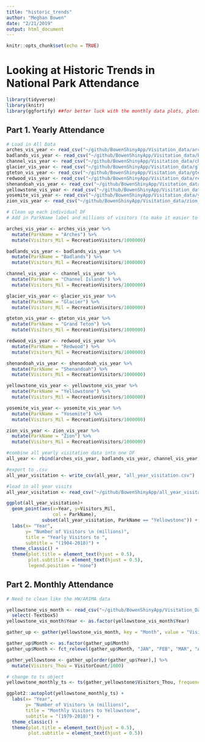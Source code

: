 ```yaml
---
title: "historic_trends"
author: "Meghan Bowen"
date: "2/21/2019"
output: html_document
---
```


```r
knitr::opts_chunk$set(echo = TRUE)
```

# Looking at Historic Trends in National Park Attendance

```r

library(tidyverse)
library(knitr)
library(ggfortify) ##for better luck with the monthly data plots, plots ts objects

```
## Part 1. Yearly Attendance

```r
# Load in All Data
arches_vis_year <- read_csv("~/github/BowenShinyApp/Visitation_data/arches_vis_year.csv")
badlands_vis_year <- read_csv("~/github/BowenShinyApp/Visitation_data/badlands_vis_year.csv")
channel_vis_year <- read_csv("~/github/BowenShinyApp/Visitation_data/channel_vis_year.csv")
glacier_vis_year <- read_csv("~/github/BowenShinyApp/Visitation_data/glacier_vis_year.csv")
gteton_vis_year <- read_csv("~/github/BowenShinyApp/Visitation_data/gteton_vis_year.csv")
redwood_vis_year <- read_csv("~/github/BowenShinyApp/Visitation_data/redwood_vis_year.csv")
shenandoah_vis_year <- read_csv("~/github/BowenShinyApp/Visitation_data/shenandoah_vis_year.csv")
yellowstone_vis_year <- read_csv("~/github/BowenShinyApp/Visitation_data/yellowstone_vis_year.csv")
yosemite_vis_year <- read_csv("~/github/BowenShinyApp/Visitation_data/yosemite_vis_year.csv")
zion_vis_year <- read_csv("~/github/BowenShinyApp/Visitation_data/zion_vis_year.csv")
```

```r
# Clean up each individual DF
# Add in ParkName label and millions of visitors (to make it easier to graph)

arches_vis_year <- arches_vis_year %>% 
  mutate(ParkName = "Arches") %>% 
  mutate(Visitors_Mil = RecreationVisitors/1000000)

badlands_vis_year <- badlands_vis_year %>% 
  mutate(ParkName = "Badlands") %>% 
  mutate(Visitors_Mil = RecreationVisitors/1000000)

channel_vis_year <- channel_vis_year %>% 
  mutate(ParkName = "Channel Islands") %>% 
  mutate(Visitors_Mil = RecreationVisitors/1000000)

glacier_vis_year <- glacier_vis_year %>% 
  mutate(ParkName = "Glacier") %>% 
  mutate(Visitors_Mil = RecreationVisitors/1000000)

gteton_vis_year <- gteton_vis_year %>% 
  mutate(ParkName = "Grand Teton") %>% 
  mutate(Visitors_Mil = RecreationVisitors/1000000)

redwood_vis_year <- redwood_vis_year %>% 
  mutate(ParkName = "Redwood") %>% 
  mutate(Visitors_Mil = RecreationVisitors/1000000)

shenandoah_vis_year <- shenandoah_vis_year %>% 
  mutate(ParkName = "Shenandoah") %>% 
  mutate(Visitors_Mil = RecreationVisitors/1000000)

yellowstone_vis_year <- yellowstone_vis_year %>% 
  mutate(ParkName = "Yellowstone") %>% 
  mutate(Visitors_Mil = RecreationVisitors/1000000)

yosemite_vis_year <- yosemite_vis_year %>% 
  mutate(ParkName = "Yosemite") %>% 
  mutate(Visitors_Mil = RecreationVisitors/1000000)

zion_vis_year <- zion_vis_year %>% 
  mutate(ParkName = "Zion") %>% 
  mutate(Visitors_Mil = RecreationVisitors/1000000)

```

```r

#combine all yearly visitation data into one DF
all_year <- rbind(arches_vis_year, badlands_vis_year, channel_vis_year, glacier_vis_year, gteton_vis_year, redwood_vis_year, shenandoah_vis_year, yellowstone_vis_year, yosemite_vis_year, zion_vis_year)

#export to .csv
all_year_visitation <- write_csv(all_year, "all_year_visitation.csv")

```


```r

#load in all year visits
all_year_visitation <- read_csv("~/github/BowenShinyApp/all_year_visitation.csv")

ggplot(all_year_visitation)+
  geom_point(aes(x=Year, y=Visitors_Mil, 
                 col = ParkName),
             subset(all_year_visitation, ParkName == "Yellowstone")) +
  labs(x= "Year",
       y= "Number of Visitors \n (millions)",
       title = "Yearly Visitors to ",
       subtitle = "(1904-2018)") +
  theme_classic() +
  theme(plot.title = element_text(hjust = 0.5),
        plot.subtitle = element_text(hjust = 0.5),
        legend.position = "none")

```


## Part 2. Monthly Attendance

```r

# Need to clean like the HW/ARIMA data

yellowstone_vis_month <- read_csv("~/github/BowenShinyApp/Visitation_Data/yellowstone_vis_month.csv") %>%
  select(-Textbox5)
yellowstone_vis_month$Year <- as.factor(yellowstone_vis_month$Year)

gather_up <- gather(yellowstone_vis_month, key = "Month", value = "VisitorCount", JAN:DEC)

gather_up$Month <- as.factor(gather_up$Month)
gather_up$Month <- fct_relevel(gather_up$Month, "JAN", "FEB", "MAR", "APR", "MAY", "JUN", "JUL", "AUG", "SEP", "OCT", "NOV", "DEC")

gather_yellowstone <- gather_up[order(gather_up$Year),] %>% 
  mutate(Visitors_Thou = VisitorCount/1000)

# change to ts object
yellowstone_monthly_ts <- ts(gather_yellowstone$Visitors_Thou, frequency = 12, start = c(1979,1))

```

```r

ggplot2::autoplot(yellowstone_monthly_ts) +
  labs(x= "Year",
       y= "Number of Visitors \n (millions)",
       title = "Monthly Visitors to Yellowstone",
       subtitle = "(1979-2018)") +
  theme_classic() +
  theme(plot.title = element_text(hjust = 0.5),
        plot.subtitle = element_text(hjust = 0.5))

```